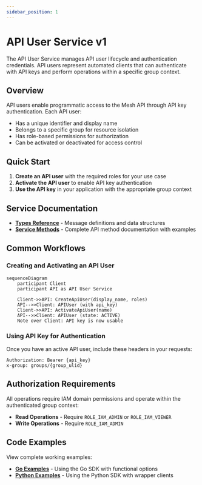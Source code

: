 ```yaml
---
sidebar_position: 1
---
```


# API User Service v1

The API User Service manages API user lifecycle and authentication credentials. API users represent automated clients that can authenticate with API keys and perform operations within a specific group context.

## Overview

API users enable programmatic access to the Mesh API through API key authentication. Each API user:

- Has a unique identifier and display name
- Belongs to a specific group for resource isolation  
- Has role-based permissions for authorization
- Can be activated or deactivated for access control

## Quick Start

1. **Create an API user** with the required roles for your use case
2. **Activate the API user** to enable API key authentication
3. **Use the API key** in your application with the appropriate group context

## Service Documentation

- **[Types Reference](./types)** - Message definitions and data structures
- **[Service Methods](./service/)** - Complete API method documentation with examples

## Common Workflows

### Creating and Activating an API User

```mermaid
sequenceDiagram
    participant Client
    participant API as API User Service
    
    Client->>API: CreateApiUser(display_name, roles)
    API-->>Client: APIUser (with api_key)
    Client->>API: ActivateApiUser(name)
    API-->>Client: APIUser (state: ACTIVE)
    Note over Client: API key is now usable
```

### Using API Key for Authentication

Once you have an active API user, include these headers in your requests:

```
Authorization: Bearer {api_key}
x-group: groups/{group_ulid}
```

## Authorization Requirements

All operations require IAM domain permissions and operate within the authenticated group context:

- **Read Operations** - Require `ROLE_IAM_ADMIN` or `ROLE_IAM_VIEWER`
- **Write Operations** - Require `ROLE_IAM_ADMIN`

## Code Examples

View complete working examples:

- **[Go Examples](./examples/go/)** - Using the Go SDK with functional options
- **[Python Examples](./examples/python/)** - Using the Python SDK with wrapper clients
